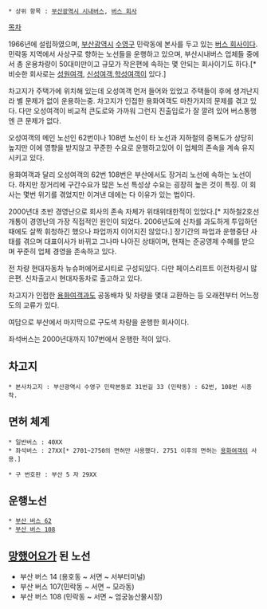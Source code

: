  * 상위 항목 : [[부산광역시 시내버스]], [[버스 회사]]

[[목차]]

1966년에 설립하였으며, [[부산광역시]] [[수영구]] 민락동에 본사를 두고 있는 [[버스 회사]]이다. 민락동 지역에서 사상구로 향하는 노선들을 운행하고 있으며, 부산시내버스 업체들 중에서 총 운용차량이 50대미만이고 규모가 작은편에 속하는 몇 안되는 회사이기도 하다.[* 비슷한 회사로는 [[성원여객]], [[신성여객]],[[학성여객]]이 있다.]

차고지가 주택가에 위치해 있는데 오성여객 먼저 들어와 있었고 주택들이 후에 생겨난지라 별 문제가 없이 운용하는중. 차고지가 인접한 용화여객도 마찬가지의 문제를 겪고 있다.
다만 오성여객이 비교적 큰도로와 가까워 그런지 진출입로가 잘 깔려 있어 버스통행엔 큰 문제가 없다.

오성여객의 메인 노선인 62번이나 108번 노선이 타 노선과 지하철의 중복도가 상당히 높지만 이에 영향을 받지않고 꾸준한 수요로 운행하고있어 이 업체의 존속을 계속 유지 시키고 있다.

용화여객과 달리 오성여객의 62번 108번은 부산에서도 장거리 노선에 속하는 노선이다. 하지만 장거리에 구간수요가 많은 노선 특성상 수요는 굉장히 높은 것이 특징. 이 회사는 몇번 위기를 겪었지만 이겨낸 데에는 다 이유가 있는 법이다.

2000년대 초반 경영난으로 회사의 존속 자체가 위태위태한적이 있었다.[* 지하철2호선 개통이 경영난의 가장 직접적인 원인이 되었다. 2006년도에 신차를 과도하게 투입하던 때에도 살짝 휘청하긴 했으나 파업까지 이어지진 않았다.] 장기간의 파업과 운행중단 사태를 겪으며 대표이사가 바뀌고 그나마 나아진 상태이며, 현재는 준공영제 수혜를 받으며 꾸준히 업체 경영을 존속하고 있다.

전 차량 현대자동차 뉴슈퍼에어로시티로 구성되있다. 다만 페이스리프트 이전차량시 많은편. 신차출고시 현대자동차로 출고하고 있다.

차고지가 인접한 [[용화여객]]과도 공동배차 및 차량을 몇대 교환하는 등 오래전부터 어느정도의 교류가 있다.

여담으로 부산에서 마지막으로 구도색 차량을 운행한 회사이다.

좌석버스는 2000년대까지 107번에서 운행한 적이 있다.

== 차고지 ==
 * 본사차고지 : 부산광역시 수영구 민락본동로 31번길 33 (민락동) : 62번, 108번 시종착.

== 면허 체계 ==
 * 일반버스 : 40XX
 * 좌석버스 : 27XX[* 2701~2750의 면허만 사용했다. 2751 이후의 면허는 [[용화여객]]이 사용.]

 * 구 번호판 : 부산 5 자 29XX

== 운행노선 ==
 * [[부산 버스 62]]
 * [[부산 버스 108]] 

== [[망했어요]]가 된 노선 ==
*  부산 버스 14 (용호동 ~ 서면 ~ 서부터미널)
*  부산 버스 107(민락동 ~  서면 ~ 모라동)
*  부산 버스 108 (민락동 ~ 서면 ~ 엄궁농산물시장)
